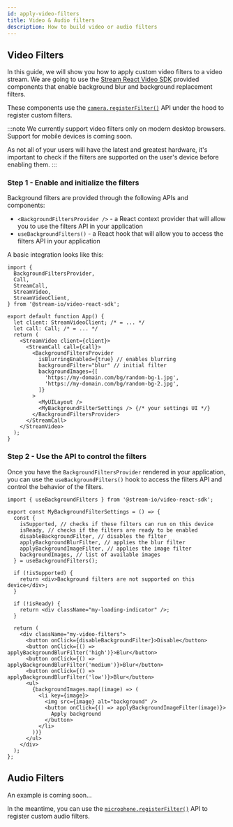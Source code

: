 ```yaml
---
id: apply-video-filters
title: Video & Audio filters
description: How to build video or audio filters
---
```


## Video Filters

In this guide, we will show you how to apply custom video filters to a video stream.
We are going to use the [Stream React Video SDK](https://getstream.io/video/sdk/react/) provided components that enable background blur and background replacement filters.

These components use the [`camera.registerFilter()`](../02-guides/04-camera-and-microphone.mdx#camera-and-microphone-filters) API under the hood to register custom filters.

:::note
We currently support video filters only on modern desktop browsers.
Support for mobile devices is coming soon.

As not all of your users will have the latest and greatest hardware,
it's important to check if the filters are supported on the user's device before enabling them.
:::

### Step 1 - Enable and initialize the filters

Background filters are provided through the following APIs and components:

- `<BackgroundFiltersProvider />` - a React context provider that will allow you to use the filters API in your application
- `useBackgroundFilters()` - a React hook that will allow you to access the filters API in your application

A basic integration looks like this:

```tsx
import {
  BackgroundFiltersProvider,
  Call,
  StreamCall,
  StreamVideo,
  StreamVideoClient,
} from '@stream-io/video-react-sdk';

export default function App() {
  let client: StreamVideoClient; /* = ... */
  let call: Call; /* = ... */
  return (
    <StreamVideo client={client}>
      <StreamCall call={call}>
        <BackgroundFiltersProvider
          isBlurringEnabled={true} // enables blurring
          backgroundFilter="blur" // initial filter
          backgroundImages={[
            'https://my-domain.com/bg/random-bg-1.jpg',
            'https://my-domain.com/bg/random-bg-2.jpg',
          ]}
        >
          <MyUILayout />
          <MyBackgroundFilterSettings /> {/* your settings UI */}
        </BackgroundFiltersProvider>
      </StreamCall>
    </StreamVideo>
  );
}
```

### Step 2 - Use the API to control the filters

Once you have the `BackgroundFiltersProvider` rendered in your application,
you can use the `useBackgroundFilters()` hook to access the filters API and control the behavior of the filters.

```tsx
import { useBackgroundFilters } from '@stream-io/video-react-sdk';

export const MyBackgroundFilterSettings = () => {
  const {
    isSupported, // checks if these filters can run on this device
    isReady, // checks if the filters are ready to be enabled
    disableBackgroundFilter, // disables the filter
    applyBackgroundBlurFilter, // applies the blur filter
    applyBackgroundImageFilter, // applies the image filter
    backgroundImages, // list of available images
  } = useBackgroundFilters();

  if (!isSupported) {
    return <div>Background filters are not supported on this device</div>;
  }

  if (!isReady) {
    return <div className="my-loading-indicator" />;
  }

  return (
    <div className="my-video-filters">
      <button onClick={disableBackgroundFilter}>Disable</button>
      <button onClick={() => applyBackgroundBlurFilter('high')}>Blur</button>
      <button onClick={() => applyBackgroundBlurFilter('medium')}>Blur</button>
      <button onClick={() => applyBackgroundBlurFilter('low')}>Blur</button>
      <ul>
        {backgroundImages.map((image) => (
          <li key={image}>
            <img src={image} alt="background" />
            <button onClick={() => applyBackgroundImageFilter(image)}>
              Apply background
            </button>
          </li>
        ))}
      </ul>
    </div>
  );
};
```

## Audio Filters

An example is coming soon...

In the meantime, you can use the [`microphone.registerFilter()`](../02-guides/04-camera-and-microphone.mdx#camera-and-microphone-filters) API to register custom audio filters.

